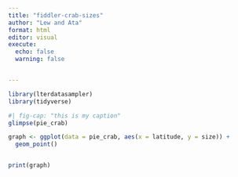 ```yaml
---
title: "fiddler-crab-sizes"
author: "Lew and Ata"
format: html
editor: visual
execute:
  echo: false
  warning: false


---
```


```r
library(lterdatasampler)
library(tidyverse)

```

```r
#| fig-cap: "this is my caption" 
glimpse(pie_crab)

graph <- ggplot(data = pie_crab, aes(x = latitude, y = size)) +
  geom_point() 


print(graph)



```
